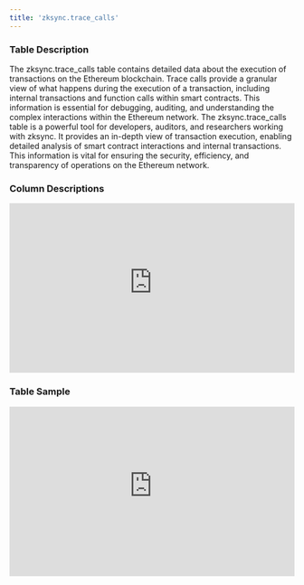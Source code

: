 ```yaml
---
title: 'zksync.trace_calls'
---
```


### Table Description
The zksync.trace_calls table contains detailed data about the execution of transactions on the Ethereum blockchain. Trace calls provide a granular view of what happens during the execution of a transaction, including internal transactions and function calls within smart contracts. This information is essential for debugging, auditing, and understanding the complex interactions within the Ethereum network.
The zksync.trace_calls table is a powerful tool for developers, auditors, and researchers working with zksync. It provides an in-depth view of transaction execution, enabling detailed analysis of smart contract interactions and internal transactions. This information is vital for ensuring the security, efficiency, and transparency of operations on the Ethereum network.

### Column Descriptions

<div>
    <iframe
        src="https://doc-embed-app.chainbasehq.com/columns/zksync.trace_calls"
        width="100%"
        height="300px"
        frameBorder="0"
        scrolling="no"
    ></iframe>
</div>

### Table Sample

<div>
    <iframe
        src="https://doc-embed-app.chainbasehq.com/data/zksync.trace_calls"
        width="100%"
        height="300px"
        frameBorder="0"
        scrolling="no"
    ></iframe>
</div>
